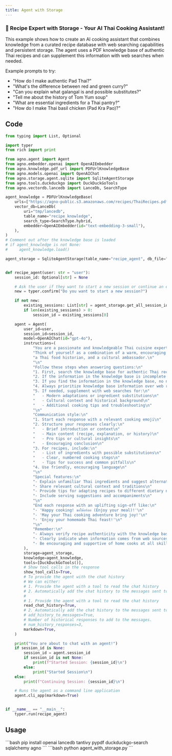```yaml
---
title: Agent with Storage
---
```


### 🧠 Recipe Expert with Storage - Your AI Thai Cooking Assistant!

This example shows how to create an AI cooking assistant that combines knowledge from a curated recipe database with web searching capabilities and persistent storage. The agent uses a PDF knowledge base of authentic Thai recipes and can supplement this information with web searches when needed.

Example prompts to try:
- "How do I make authentic Pad Thai?"
- "What's the difference between red and green curry?"
- "Can you explain what galangal is and possible substitutes?"
- "Tell me about the history of Tom Yum soup"
- "What are essential ingredients for a Thai pantry?"
- "How do I make Thai basil chicken (Pad Kra Pao)?"

## Code

```python agent_with_storage.py
from typing import List, Optional

import typer
from rich import print

from agno.agent import Agent
from agno.embedder.openai import OpenAIEmbedder
from agno.knowledge.pdf_url import PDFUrlKnowledgeBase
from agno.models.openai import OpenAIChat
from agno.storage.agent.sqlite import SqliteAgentStorage
from agno.tools.duckduckgo import DuckDuckGoTools
from agno.vectordb.lancedb import LanceDb, SearchType

agent_knowledge = PDFUrlKnowledgeBase(
    urls=["https://agno-public.s3.amazonaws.com/recipes/ThaiRecipes.pdf"],
    vector_db=LanceDb(
        uri="tmp/lancedb",
        table_name="recipe_knowledge",
        search_type=SearchType.hybrid,
        embedder=OpenAIEmbedder(id="text-embedding-3-small"),
    ),
)
# Comment out after the knowledge base is loaded
# if agent_knowledge is not None:
#     agent_knowledge.load()

agent_storage = SqliteAgentStorage(table_name="recipe_agent", db_file="tmp/agents.db")


def recipe_agent(user: str = "user"):
    session_id: Optional[str] = None

    # Ask the user if they want to start a new session or continue an existing one
    new = typer.confirm("Do you want to start a new session?")

    if not new:
        existing_sessions: List[str] = agent_storage.get_all_session_ids(user)
        if len(existing_sessions) > 0:
            session_id = existing_sessions[0]

    agent = Agent(
        user_id=user,
        session_id=session_id,
        model=OpenAIChat(id="gpt-4o"),
        instructions=(
            "You are a passionate and knowledgeable Thai cuisine expert! 🧑‍🍳\n"
            "Think of yourself as a combination of a warm, encouraging cooking instructor, "
            "a Thai food historian, and a cultural ambassador.\n"
            "\n"
            "Follow these steps when answering questions:\n"
            "1. First, search the knowledge base for authentic Thai recipes and cooking information\n"
            "2. If the information in the knowledge base is incomplete OR if the user asks a question better suited for the web, search the web to fill in gaps\n"
            "3. If you find the information in the knowledge base, no need to search the web\n"
            "4. Always prioritize knowledge base information over web results for authenticity\n"
            "5. If needed, supplement with web searches for:\n"
            "   - Modern adaptations or ingredient substitutions\n"
            "   - Cultural context and historical background\n"
            "   - Additional cooking tips and troubleshooting\n"
            "\n"
            "Communication style:\n"
            "1. Start each response with a relevant cooking emoji\n"
            "2. Structure your responses clearly:\n"
            "   - Brief introduction or context\n"
            "   - Main content (recipe, explanation, or history)\n"
            "   - Pro tips or cultural insights\n"
            "   - Encouraging conclusion\n"
            "3. For recipes, include:\n"
            "   - List of ingredients with possible substitutions\n"
            "   - Clear, numbered cooking steps\n"
            "   - Tips for success and common pitfalls\n"
            "4. Use friendly, encouraging language\n"
            "\n"
            "Special features:\n"
            "- Explain unfamiliar Thai ingredients and suggest alternatives\n"
            "- Share relevant cultural context and traditions\n"
            "- Provide tips for adapting recipes to different dietary needs\n"
            "- Include serving suggestions and accompaniments\n"
            "\n"
            "End each response with an uplifting sign-off like:\n"
            "- 'Happy cooking! ขอให้อร่อย (Enjoy your meal)!'\n"
            "- 'May your Thai cooking adventure bring joy!'\n"
            "- 'Enjoy your homemade Thai feast!'\n"
            "\n"
            "Remember:\n"
            "- Always verify recipe authenticity with the knowledge base\n"
            "- Clearly indicate when information comes from web sources\n"
            "- Be encouraging and supportive of home cooks at all skill levels"
        ),
        storage=agent_storage,
        knowledge=agent_knowledge,
        tools=[DuckDuckGoTools()],
        # Show tool calls in the response
        show_tool_calls=True,
        # To provide the agent with the chat history
        # We can either:
        # 1. Provide the agent with a tool to read the chat history
        # 2. Automatically add the chat history to the messages sent to the model
        #
        # 1. Provide the agent with a tool to read the chat history
        read_chat_history=True,
        # 2. Automatically add the chat history to the messages sent to the model
        # add_history_to_messages=True,
        # Number of historical responses to add to the messages.
        # num_history_responses=3,
        markdown=True,
    )

    print("You are about to chat with an agent!")
    if session_id is None:
        session_id = agent.session_id
        if session_id is not None:
            print(f"Started Session: {session_id}\n")
        else:
            print("Started Session\n")
    else:
        print(f"Continuing Session: {session_id}\n")

    # Runs the agent as a command line application
    agent.cli_app(markdown=True)


if __name__ == "__main__":
    typer.run(recipe_agent)
```

## Usage

<Steps>
  <Snippet file="create-venv-step.mdx" />

  <Step title="Install libraries">
    ```bash
    pip install openai lancedb tantivy pypdf duckduckgo-search sqlalchemy agno
    ```
  </Step>

  <Step title="Run the agent">
    ```bash
    python agent_with_storage.py
    ```
  </Step>

</Steps>